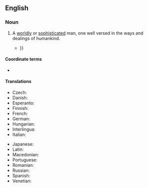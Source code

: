 ==English==

===Noun===
{{en-noun|men of the world}}

# A [[worldly]] or [[sophisticated]] man, one well versed in the ways and dealings of humankind.
#* {{RQ:Thackeray Barry Lyndon|chapter=I|page=3|passage=I presume that there is no gentleman in Europe that has not heard of the house of Barry of Barryogue, of the kingdom of Ireland, than which a more famous name is not to be found in Gwillim or D’Hozier; and though, as a '''man of the world''', I have learned to despise heartily the claims of some ''pretenders'' to high birth who have no more genealogy than the lacquey who cleans my boots, {{...}}}}

====Coordinate terms====
* {{l|en|woman of the world}}

====Translations====
{{trans-top|worldly man}}
* Czech: {{t+|cs|světák|m}}
* Danish: {{t|da|verdensmand|c}}
* Esperanto: {{t|eo|homo de mondo}}
* Finnish: {{t|fi|maailmanmies}}
* French: {{t+|fr|homme du monde|m}}
* German: {{t|de|Mann von Welt|m}}
* Hungarian: {{t+|hu|világfi}}
* Interlingua: {{t|ia|homine del mundo}}
* Italian: {{t|it|uomo di mondo|m}}
{{trans-mid}}
* Japanese: {{t|ja|粋人|tr=すいじん, suijin}}
* Latin: {{t|la|homō mundī|m}}
* Macedonian: {{t|mk|све́тски чо́век|m}}
* Portuguese: {{t|pt|homem do mundo|m}}
* Romanian: {{t+|ro|om de lume|m}}
* Russian: {{t|ru|све́тский челове́к|m}}
* Spanish: {{t|es|hombre del mundo|m}}
* Venetian: {{t|vec|òm de mondo|m}}
{{trans-bottom}}